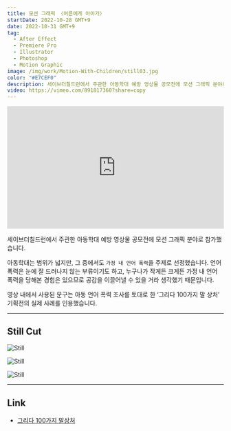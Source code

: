 ```yaml
---
title: 모션 그래픽 〈어른에게 아이가〉
startDate: 2022-10-28 GMT+9
date: 2022-10-31 GMT+9
tag:
  - After Effect
  - Premiere Pro
  - Illustrator
  - Photoshop
  - Motion Graphic
image: /img/work/Motion-With-Children/still03.jpg
color: "#E7CEF0"
description: 세이브더칠드런에서 주관한 아동학대 예방 영상물 공모전에 모션 그래픽 분야로 참가했습니다.
video: https://vimeo.com/891817360?share=copy
---
```


<div style="padding:56.25% 0 0 0;position:relative;"><iframe src="https://player.vimeo.com/video/891817360?badge=0&amp;autopause=0&amp;quality_selector=1&amp;player_id=0&amp;app_id=58479" frameborder="0" allow="autoplay; fullscreen; picture-in-picture" style="position:absolute;top:0;left:0;width:100%;height:100%;" title="2022 Savethechildren Competition"></iframe></div><script src="https://player.vimeo.com/api/player.js"></script>

세이브더칠드런에서 주관한 아동학대 예방 영상물 공모전에 모션 그래픽 분야로 참가했습니다.

아동학대는 범위가 넓지만, 그 중에서도 `가정 내 언어 폭력`을 주제로 선정했습니다. 언어 폭력은 눈에 잘 드러나지 않는 부류이기도 하고, 누구나가 작게든 크게든 가정 내 언어 폭력을 당해본 경험은 있으므로 공감을 이끌어낼 수 있을 거라 생각했기 때문입니다.

영상 내에서 사용된 문구는 아동 언어 폭력 조사를 토대로 한 ‘그리다 100가지 말 상처’ 기획전의 실제 사례를 인용했습니다.

---

## Still Cut

![Still](/img/work/Motion-With-Children/still01.jpg)

![Still](/img/work/Motion-With-Children/still02.jpg)

![Still](/img/work/Motion-With-Children/still03.jpg)

---

## Link

- [그리다 100가지 말상처](https://100words.sc.or.kr/m/html/check.php)